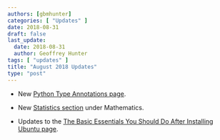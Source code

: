 ```yaml
---
authors: [gbmhunter]
categories: [ "Updates" ]
date: 2018-08-31
draft: false
last_update:
  date: 2018-08-31
  author: Geoffrey Hunter
tags: [ "updates" ]
title: "August 2018 Updates"
type: "post"
---
```


* New [Python Type Annotations page](/programming/languages/python/python-type-annotations).

* New [Statistics section](/mathematics/statistics) under Mathematics.

* Updates to the [The Basic Essentials You Should Do After Installing Ubuntu page](/programming/operating-systems/linux/the-basic-essentials-you-should-do-after-installing-ubuntu).